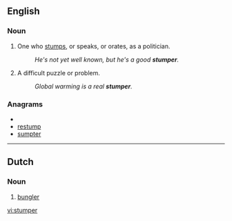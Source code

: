 ==English==

===Noun===
{{en-noun}}

# One who [[stumps]], or speaks, or orates, as a politician.
#: ''He's not yet well known, but he's a good '''stumper'''.''
# A difficult puzzle or problem.
#: ''Global warming is a real '''stumper'''.''

===Anagrams===
* {{alphagram|emprstu}}
* [[restump#English|restump]]
* [[sumpter#English|sumpter]]

----

==Dutch==

===Noun===
{{infl|nl|noun}}

# [[bungler]]

[[vi:stumper]]